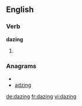 
==English==

===Verb===
'''dazing'''

# {{present participle of|[[daze]]}}

===Anagrams===
* {{alphagram|adginz}}
* [[adzing#English|adzing]]


[[de:dazing]]
[[fr:dazing]]
[[vi:dazing]]